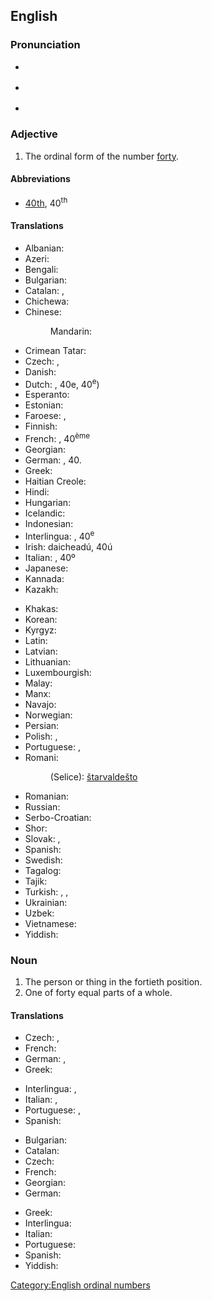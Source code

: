 ==English==

===Pronunciation===
* {{a|RP}} {{IPA|/ˈfɔːti.əθ/|lang=en}}
* {{a|GenAm}} {{IPA|/ˈfɔɹti.əθ/|lang=en}}
* {{hyphenation|for|ti|eth|lang=en}}
{{rfap|en}}

===Adjective===
{{en-adj|-}}

# The ordinal form of the number [[forty]].

====Abbreviations====
* [[40th]], 40<sup>th</sup>

====Translations====
{{trans-top|ordinal form of forty}}
* Albanian: {{t+|sq|dyzetë}}
* Azeri: {{t|az|qırxıncı|sc=Kore}}
* Bengali: {{t|bn|চত্বারিংশত্তম|tr=catbārinśattama|sc=Beng}}
* Bulgarian: {{t|bg|четиресетият|sc=Beng}}
* Catalan: {{t+|ca|quarantè}}, {{t|ca|quadragèsim}}
* Chichewa: {{t|ny|chamakumi anai}}
* Chinese:
*: Mandarin: {{t|cmn|第四十|tr=dì sìshí|sc=Hani}}
* Crimean Tatar: {{t|crh|qırqıncı}}
* Czech: {{t|cs|čtyřicátý}}, {{t|cs|40.}}
* Danish: {{t|da|fyrretyvende}}
* Dutch: {{t+|nl|veertigste}}, 40e, 40<sup>e</sup>)
* Esperanto: {{t|eo|kvardeka|sc=Cyrl}}
* Estonian: {{t|et|neljakümnes|sc=Cyrl}}
* Faroese: {{t|fo|fjørutiundi}}, {{t|fo|40.}}
* Finnish: {{t|fi|neljäskymmenes}}
* French: {{t+|fr|quarantième}}, 40<sup>ème</sup>
* Georgian: {{t|ka|მეორმოცე}}
* German: {{t+|de|vierzigste}}, 40.
* Greek: {{t+|el|τεσσαρακοστός}}
* Haitian Creole: {{t|ht|karantyèm}}
* Hindi: {{t|hi|चालीसवां|tr=चालीसवां|sc=Deva}}
* Hungarian: {{t+|hu|negyvenedik}}
* Icelandic: {{t|is|fertugasta}}
* Indonesian: {{t|id|keempatpuluh}}
* Interlingua: {{t|ia|quarantesime}}, 40<sup>e</sup>
* Irish: daicheadú, 40ú
* Italian: {{t+|it|quarantesimo}}, 40º
* Japanese: {{t|ja|第四十|tr=dai shi jū|sc=Jpan}}
* Kannada: {{t|kn|ನಲವತ್ತನೆಯ|sc=Knda}}
* Kazakh: {{t|kk|қырқыншы|sc=Cyrl}}
{{trans-mid}}
* Khakas: {{t|kjh|хырығынӌы|sc=Cyrl}}
* Korean: {{t|ko|사십 번째의|tr=sasib beonjjaeui}}
* Kyrgyz: {{t+|ky|элүүнчү|sc=Cyrl}}
* Latin: {{t|la|quadragesimus|sc=Cyrl}}
* Latvian: {{t|lv|četrdesmitais}}
* Lithuanian: {{t+|lt|keturiasdešimtas}}
* Luxembourgish: {{t|lb|véierzegst}}
* Malay: {{t|ms|keempat puluh}}
* Manx: {{t|gv|daeedoo}}
* Navajo: {{t|nv|dízdiin góneʼ}}
* Norwegian: {{t|no|førtinde}}
* Persian: {{t+|fa|چهلم|sc=fa-Arab}}
* Polish: {{t+|pl|czterdziesty}}, {{t|pl|40.}}
* Portuguese: {{t+|pt|quadragésimo}}, {{t|pt|40º}}
* Romani:
*: (Selice): [[štarvaldešto]] {{g|m}}
* Romanian: {{t+|ro|patruzecilea}}
* Russian: {{t+|ru|сороково́й}}
* Serbo-Croatian: {{t|sh|četrdeseti}}
* Shor: {{t|cjs|қырығынчы}}
* Slovak: {{t|sk|štyridsiaty}}, {{t|sk|40.}}
* Spanish: {{t+|es|cuadragésimo}}
* Swedish: {{t+|sv|fyrtionde}}
* Tagalog: {{t|tl|pang-apatnapu}}
* Tajik: {{t|tg|чиҳилуми|sc=Cyrl}}
* Turkish: {{t+|tr|kırkıncı}}, {{t|tr|40'ıncı}}, {{t|tr|40.}}
* Ukrainian: {{t+|uk|сороковий|sc=Cyrl}}
* Uzbek: {{t+|uz|qirqinchi}}
* Vietnamese: {{t|vi|hạng bốn mươi}}
* Yiddish: {{t|yi|פֿערציקסט}}
{{trans-bottom}}

===Noun===
{{en-noun}}

# The person or thing in the fortieth position.
# One of forty equal parts of a whole.

====Translations====
{{trans-top|person or thing}}
* Czech: {{t|cs|čtyřicátý|m}}, {{t|cs|čtyřicátá|f}}
* French: {{t+|fr|quarantième}}
* German: {{t+|de|vierzigster|m}}, {{t+|de|vierzigste|f}}
* Greek: {{t+|el|τεσσαρακοστός}}
{{trans-mid}}
* Interlingua: {{t|ia|quarantesimo|m}}, {{t|ia|quarantesima|f}}
* Italian: {{t+|it|quarantesimo|m}}, {{t+|it|quarantesima|f}}
* Portuguese: {{t+|pt|quadragésimo|m}}, {{t+|pt|quadragésima|f}}
* Spanish: {{t+|es|cuadragésimo}}
{{trans-bottom}}

{{trans-top|one of forty equal parts}}
* Bulgarian: {{t|bg|една четиридесета|sc=Cyrl}}
* Catalan: {{t+|ca|quarantè|m}}
* Czech: {{t|cs|čtyřicetina|f}}
* French: {{t+|fr|quarantième|m}}
* Georgian: {{t|ka|მეორმოცედი}}
* German: {{t|de|vierzigstel|n}}
{{trans-mid}}
* Greek: {{t+|el|τεσσαρακοστό|n}}
* Interlingua: {{t|ia|quarantesimo}}
* Italian: {{t+|it|quarantesimo|m}}
* Portuguese: {{t|pt|quarenta avos|m}}
* Spanish: {{t|es|cuarentavo}}
* Yiddish: {{t|yi|פֿערציקסטל|n}}
{{trans-bottom}}

[[Category:English ordinal numbers]]
